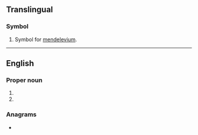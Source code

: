 {{also|md|Md|MD|.md|m/d|md.|Md.|m.d.|M.D.|M. D.}}
==Translingual==

===Symbol===
{{mul-symbol}}

# {{lb|mul|element symbol}} Symbol for [[mendelevium]].
{{C|mul|Actinide series chemical elements}}

----

==English==

===Proper noun===
{{en-proper noun}}

# {{abbreviation of|en|[[Maryland]]}}
# {{abbreviation of|en|[[Muhammad]]}}

===Anagrams===
* {{anagrams|en|a=dm|D.M.|DM}}